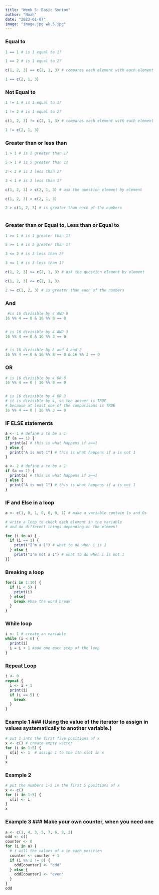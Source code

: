 ```yaml
---
title: "Week 5: Basic Syntax"
author: "Noah"
date: "2023-01-07"
image: "image.jpg wk.5.jpg"
---
```


### Equal to

```r
1 == 1 # is 1 equal to 1?

1 == 2 # is 1 equal to 2?

c(1, 2, 3) == c(2, 1, 3) # compares each element with each element

1 == c(2, 1, 3)

```

### Not Equal to

```r
1 != 1 # is 1 equal to 1?

1 != 2 # is 1 equal to 2?

c(1, 2, 3) != c(2, 1, 3) # compares each element with each element

1 != c(2, 1, 3)

```

### Greater than or less than

```r
1 > 1 # is 1 greater than 1?

5 > 1 # is 5 greater than 1?

3 < 2 # is 3 less than 2?

3 < 1 # is 3 less than 1?

c(1, 2, 3) > c(2, 1, 3) # ask the question element by element

c(1, 2, 3) < c(2, 1, 3)

2 > c(1, 2, 3) # is greater than each of the numbers



```

### Greater than or Equal to, Less than or Equal to

```r
1 >= 1 # is 1 greater than 1?

5 >= 1 # is 5 greater than 1?

3 <= 2 # is 3 less than 2?

3 <= 1 # is 3 less than 1?

c(1, 2, 3) >= c(2, 1, 3) # ask the question element by element

c(1, 2, 3) <= c(2, 1, 3)

2 >= c(1, 2, 3) # is greater than each of the numbers

```

### And

```r
 #is 16 divisible by 4 AND 8
16 %% 4 == 0 & 16 %% 8 == 0


# is 16 divisible by 4 AND 3
16 %% 4 == 0 & 16 %% 3 == 0


# is 16 divisible by 8 and 4 and 2
16 %% 4 == 0 & 16 %% 8 == 0 & 16 %% 2 == 0

```

### OR

```r
# is 16 divisible by 4 OR 8
16 %% 4 == 0 | 16 %% 8 == 0


# is 16 divisible by 4 OR 3
# it is divisible by 4, so the answer is TRUE
# because at least one of the comparisons is TRUE
16 %% 4 == 0 | 16 %% 3 == 0

```

### IF ELSE statements

```r
a <- 1 # define a to be a 1
if (a == 1) {
  print(a) # this is what happens if a==1
} else {
  print("A is not 1") # this is what happens if a is not 1
}
```

```r
a <- 2 # define a to be a 1
if (a == 1) {
  print(a) # this is what happens if a==1
} else {
  print("A is not 1") # this is what happens if a is not 1
}

```

### IF and Else in a loop

```r
a <- c(1, 0, 1, 0, 0, 0, 1) # make a variable contain 1s and 0s

# write a loop to check each element in the variable
# and do different things depending on the element

for (i in a) {
  if (i == 1) {
    print("I'm a 1") # what to do when i is 1
  } else {
    print("I'm not a 1") # what to do when i is not 1
}}
```

### Breaking a loop

```r
for(i in 1:10) {
  if (i < 5) {
    print(i)
  } else{
    break #Use the word break
  }
}

```

### While loop

```r
i <- 1 # create an variable
while (i < 6) {
  print(i)
  i = i + 1 #add one each step of the loop
}
```

### Repeat Loop

```r
i <- 0
repeat {
  i <- i + 1
  print(i)
  if (i == 5) {
    break
  }
}
```

### Example 1 ### (Using the value of the iterator to assign in values systematically to another variable.)

```r
# put 1 into the first five positions of x
x <- c() # create empty vector
for (i in 1:5) {
  x[i] <- 1  # assign 1 to the ith slot in x
}
x

```

### Example 2

```r
# put the numbers 1-5 in the first 5 positions of x
x <- c()
for (i in 1:5) {
  x[i] <- i
}
x

```

### Example 3 ### Make your own counter, when you need one

```r
a <- c(1, 4, 3, 5, 7, 6, 8, 2)
odd <- c()
counter <- 0
for (i in a) {
  # i will the values of a in each position
  counter <- counter + 1
  if (i %% 2 != 0) {
    odd[counter] <- "odd"
  } else {
    odd[counter] <- "even"
  }
}
odd
```
